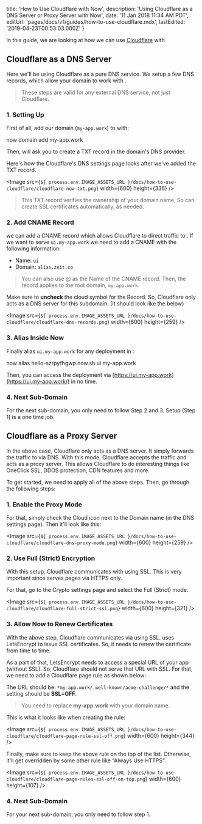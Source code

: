 

  title: 'How to Use Cloudflare with Now',
  description: 'Using Cloudflare as a DNS Server or Proxy Server with Now',
  date: '11 Jan 2018 11:34 AM PDT',
  editUrl: 'pages/docs/v1/guides/how-to-use-cloudflare.mdx',
  lastEdited: '2019-04-23T00:53:03.000Z'
}

In this guide, we are looking at how we can use [Cloudflare](https://www.cloudflare.com/) with <Now color="#000"/>.

## Cloudflare as a DNS Server

Here we'll be using Cloudflare as a pure DNS service. We setup a few DNS records, which allow your domain to work with <Now color="#000"/>.

> These steps are valid for any external DNS service, not just Cloudflare.

### 1. Setting Up

First of all, add our domain (`my-app.work`) to <Now color="#000"/> with:

<TerminalInput>now domain add my-app.work</TerminalInput>

Then, <Now color="#000"/> will ask you to create a TXT record in the domain's DNS provider.

Here's how the Cloudflare's DNS settings page looks after we've added the TXT record.

<Image
  src={`${
    process.env.IMAGE_ASSETS_URL
  }/docs/how-to-use-cloudflare/cloudflare-now-txt.png`}
  width={600}
  height={336}
/>

> This TXT record verifies the ownership of your domain name, So <Now color="#000"/> can create SSL certificates automatically, as needed.

### 2. Add CNAME Record

<Now color="#000"/> we can add a CNAME record which allows Cloudflare to direct traffic to <Now color="#000"/>. If we want to serve `ui.my-app.work` we need to add a CNAME with the following information:

- Name: `ui`
- Domain: `alias.zeit.co`

> You can also use @ as the Name of the CNAME record. Then, the record applies to the root domain, `my-app.work`.

Make sure to **uncheck** the cloud symbol for the Record. So, Cloudflare only acts as a DNS server for this subdomain.
(It should look like the below)

<Image
  src={`${
    process.env.IMAGE_ASSETS_URL
  }/docs/how-to-use-cloudflare/cloudflare-dns-records.png`}
  width={600}
  height={259}
/>

### 3. Alias Inside Now

Finally alias `ui.my-app.work` for any deployment in <Now color="#000"/>:

<TerminalInput>now alias hello-szrpyfhgwp.now.sh ui.my-app.work</TerminalInput>

Then, you can access the deployment via [https://ui.my-app.work](https://ui.my-app.work/) in no time.

### 4. Next Sub-Domain

For the next sub-domain, you only need to follow Step 2 and 3. Setup (Step 1) is a one time job.

## Cloudflare as a Proxy Server

In the above case, Cloudflare only acts as a DNS server. It simply forwards the traffic to <Now color="#000"/> via DNS. With this mode, Cloudflare accepts the traffic and acts as a proxy server. This allows Cloudflare to do interesting things like OneClick SSL, DDOS protection, CDN features and more.

To get started, we need to apply all of the above steps. Then, go through the following steps:

### 1. Enable the Proxy Mode

For that, simply check the Cloud icon next to the Domain name (in the DNS settings page). Then it'll look like this:

<Image
  src={`${
    process.env.IMAGE_ASSETS_URL
  }/docs/how-to-use-cloudflare/cloudflare-dns-proxy-mode.png`}
  width={600}
  height={259}
/>

### 2. Use Full (Strict) Encryption

With this setup, Cloudflare communicates with <Now color="#000"/> using SSL. This is very important since <Now color="#000"/> serves pages via HTTPS only.

For that, go to the Crypto settings page and select the Full (Strict) mode.

<Image
  src={`${
    process.env.IMAGE_ASSETS_URL
  }/docs/how-to-use-cloudflare/cloudflare-full-strict-ssl.png`}
  width={600}
  height={321}
/>

### 3. Allow Now to Renew Certificates

With the above step, Cloudflare communicates via <Now color="#000"/> using SSL. <Now color="#000"/> uses LetsEncrypt to issue SSL certificates. So, it needs to renew the certificate from time to time.

As a part of that, LetsEncrypt needs to access a special URL of your app (without SSL). So, Cloudflare should not serve that URL with SSL. For that, we need to add a Cloudflare page rule as shown below:

The URL should be: `*my-app.work/.well-known/acme-challenge/*` and the setting should be **SSL=OFF**.

> You need to replace **my-app.work** with your domain name.

This is what it looks like when creating the rule:

<Image
  src={`${
    process.env.IMAGE_ASSETS_URL
  }/docs/how-to-use-cloudflare/cloudflare-page-rule-ssl-off.png`}
  width={600}
  height={344}
/>

Finally, make sure to keep the above rule on the top of the list. Otherwise, it'll get overridden by some other rule like “Always Use HTTPS”.

<Image
  src={`${
    process.env.IMAGE_ASSETS_URL
  }/docs/how-to-use-cloudflare/cloudflare-page-rules-ssl-off-on-top.png`}
  width={600}
  height={107}
/>

### 4. Next Sub-Domain

For your next sub-domain, you only need to follow step 1.

